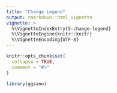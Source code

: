```yaml
---
title: "Change Legend"
output: rmarkdown::html_vignette
vignette: >
  %\VignetteIndexEntry{5-change-legend}
  %\VignetteEngine{knitr::knitr}
  %\VignetteEncoding{UTF-8}
---
```


```r
knitr::opts_chunk$set(
  collapse = TRUE,
  comment = "#>"
)
```

```r
library(ggsano)
```
